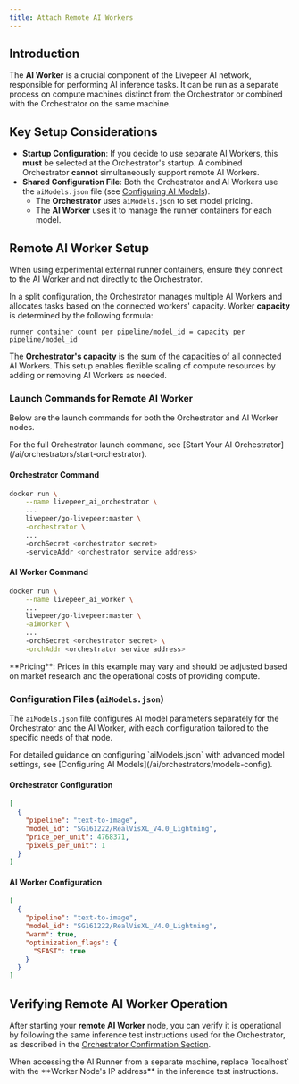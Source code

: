 ---
title: Attach Remote AI Workers
---

## Introduction

The **AI Worker** is a crucial component of the Livepeer AI network, responsible
for performing AI inference tasks. It can be run as a separate process on
compute machines distinct from the Orchestrator or combined with the
Orchestrator on the same machine.

## Key Setup Considerations

- **Startup Configuration**: If you decide to use separate AI Workers, this
  **must** be selected at the Orchestrator's startup. A combined Orchestrator
  **cannot** simultaneously support remote AI Workers.
- **Shared Configuration File**: Both the Orchestrator and AI Workers use the
  `aiModels.json` file (see
  [Configuring AI Models](/ai/orchestrators/models-config)).
  - The **Orchestrator** uses `aiModels.json` to set model pricing.
  - The **AI Worker** uses it to manage the runner containers for each model.

## Remote AI Worker Setup

<Warning>
  When using experimental external runner containers, ensure they connect to the
  AI Worker and not directly to the Orchestrator.
</Warning>

In a split configuration, the Orchestrator manages multiple AI Workers and
allocates tasks based on the connected workers' capacity. Worker **capacity** is
determined by the following formula:

```
runner container count per pipeline/model_id = capacity per pipeline/model_id
```

The **Orchestrator's capacity** is the sum of the capacities of all connected AI
Workers. This setup enables flexible scaling of compute resources by adding or
removing AI Workers as needed.

### Launch Commands for Remote AI Worker

Below are the launch commands for both the Orchestrator and AI Worker nodes.

<Info>
  For the full Orchestrator launch command, see [Start Your AI
  Orchestrator](/ai/orchestrators/start-orchestrator).
</Info>

<Accordion title="Show Launch Commands">

#### Orchestrator Command

```bash
docker run \
    --name livepeer_ai_orchestrator \
    ...
    livepeer/go-livepeer:master \
    -orchestrator \
    ...
    -orchSecret <orchestrator secret>
    -serviceAddr <orchestrator service address>
```

#### AI Worker Command

```bash
docker run \
    --name livepeer_ai_worker \
    ...
    livepeer/go-livepeer:master \
    -aiWorker \
    ...
    -orchSecret <orchestrator secret> \
    -orchAddr <orchestrator service address>
```

<Info>
  **Pricing**: Prices in this example may vary and should be adjusted based on
  market research and the operational costs of providing compute.
</Info>

</Accordion>

### Configuration Files (`aiModels.json`)

The `aiModels.json` file configures AI model parameters separately for the
Orchestrator and the AI Worker, with each configuration tailored to the specific
needs of that node.

<Info>
  For detailed guidance on configuring `aiModels.json` with advanced model
  settings, see [Configuring AI Models](/ai/orchestrators/models-config).
</Info>

<Accordion title="Show Configuration Examples">

#### Orchestrator Configuration

```json
[
  {
    "pipeline": "text-to-image",
    "model_id": "SG161222/RealVisXL_V4.0_Lightning",
    "price_per_unit": 4768371,
    "pixels_per_unit": 1
  }
]
```

#### AI Worker Configuration

```json
[
  {
    "pipeline": "text-to-image",
    "model_id": "SG161222/RealVisXL_V4.0_Lightning",
    "warm": true,
    "optimization_flags": {
      "SFAST": true
    }
  }
]
```

</Accordion>

## Verifying Remote AI Worker Operation

After starting your **remote AI Worker** node, you can verify it is operational
by following the same inference test instructions used for the Orchestrator, as
described in the
[Orchestrator Confirmation Section](/ai/orchestrators/start-orchestrator#confirm-combined-ai-orchestrator-operation).

<Note>
  When accessing the AI Runner from a separate machine, replace `localhost` with
  the **Worker Node's IP address** in the inference test instructions.
</Note>
